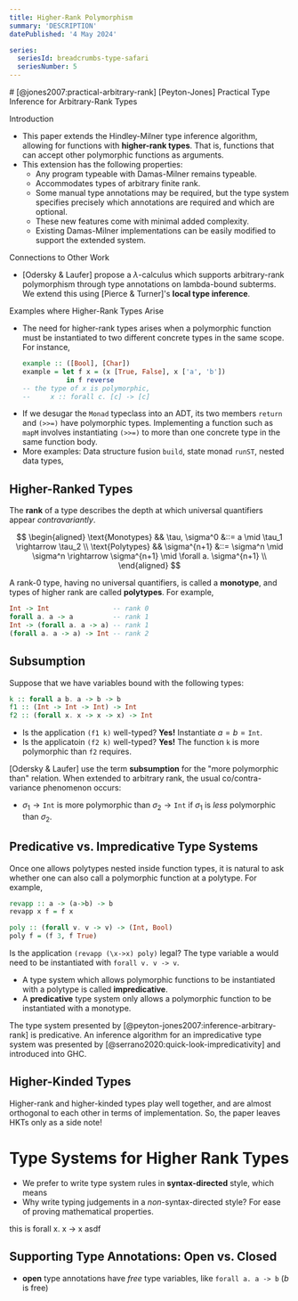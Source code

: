 ```yaml
---
title: Higher-Rank Polymorphism
summary: 'DESCRIPTION'
datePublished: '4 May 2024'

series:
  seriesId: breadcrumbs-type-safari
  seriesNumber: 5
---
```





<SeriesSummary />

<LongQuote>
# [@jones2007:practical-arbitrary-rank] [Peyton-Jones] Practical Type Inference for Arbitrary-Rank Types

Introduction

* This paper extends the Hindley-Milner type inference algorithm, allowing for functions with **higher-rank types**.  That is, functions that can accept other polymorphic functions as arguments.
* This extension has the following properties:
  * Any program typeable with Damas-Milner remains typeable.
  * Accommodates types of arbitrary finite rank.
  * Some manual type annotations may be required, but the type system specifies precisely which annotations are required and which are optional.
  * These new features come with minimal added complexity.
  * Existing Damas-Milner implementations can be easily modified to support the extended system.

Connections to Other Work

* [Odersky & Laufer] propose a $\lambda$-calculus which supports arbitrary-rank polymorphism through type annotations on lambda-bound subterms.  We extend this using [Pierce & Turner]'s **local type inference**.

Examples where Higher-Rank Types Arise

* The need for higher-rank types arises when a polymorphic function must be instantiated to two different concrete types in the same scope.  For instance,
  ```haskell
  example :: ([Bool], [Char])
  example = let f x = (x [True, False], x ['a', 'b'])
             in f reverse
  -- the type of x is polymorphic,
  --     x :: forall c. [c] -> [c]

  ```
* If we desugar the `Monad` typeclass into an ADT, its two members `return` and `(>>=)` have polymorphic types.  Implementing a function such as `mapM` involves instantiating `(>>=)` to more than one concrete type in the same function body.
* More examples:  Data structure fusion `build`, state monad `runST`, nested data types, 

## Higher-Ranked Types

The **rank** of a type describes the depth at which universal quantifiers appear _contravariantly_.

$$
\begin{aligned}
\text{Monotypes} && \tau, \sigma^0 &::= a \mid \tau_1 \rightarrow \tau_2 \\
\text{Polytypes} && \sigma^{n+1} &::= \sigma^n \mid \sigma^n \rightarrow \sigma^{n+1} \mid \forall a. \sigma^{n+1} \\
\end{aligned}
$$

A rank-0 type, having no universal quantifiers, is called a **monotype**, and types of higher rank are called **polytypes**.  For example,

```haskell
Int -> Int                -- rank 0
forall a. a -> a          -- rank 1
Int -> (forall a. a -> a) -- rank 1
(forall a. a -> a) -> Int -- rank 2
```

## Subsumption

Suppose that we have variables bound with the following types:

```haskell
k :: forall a b. a -> b -> b
f1 :: (Int -> Int -> Int) -> Int
f2 :: (forall x. x -> x -> x) -> Int
```

* Is the application `(f1 k)` well-typed?  **Yes!**  Instantiate $a = b = \texttt{Int}$.
* Is the applicatoin `(f2 k)` well-typed?  **Yes!**  The function `k` is more polymorphic than `f2` requires.

[Odersky & Laufer] use the term **subsumption** for the "more polymorphic than" relation.  When extended to arbitrary rank, the usual co/contra-variance phenomenon occurs:
  * $\sigma_1 \rightarrow \texttt{Int}$ is more polymorphic than $\sigma_2 \rightarrow \texttt{Int}$ if $\sigma_1$ is _less_ polymorphic than $\sigma_2$.

## Predicative vs. Impredicative Type Systems

Once one allows polytypes nested inside function types, it is natural to ask whether one can also call a polymorphic function at a polytype. For example,

```haskell
revapp :: a -> (a->b) -> b
revapp x f = f x

poly :: (forall v. v -> v) -> (Int, Bool)
poly f = (f 3, f True)
```

Is the application `(revapp (\x->x) poly)` legal? The type variable a would need to be instantiated with `forall v. v -> v`.

* A type system which allows polymorphic functions to be instantiated with a polytype is called **impredicative**.
* A **predicative** type system only allows a polymorphic function to be instantiated with a monotype.

The type system presented by [@peyton-jones2007:inference-arbitrary-rank] is predicative. An inference algorithm for an impredicative type system was presented by [@serrano2020:quick-look-impredicativity] and introduced into GHC.

## Higher-Kinded Types

Higher-rank and higher-kinded types play well together, and are almost orthogonal to each other in terms of implementation.  So, the paper leaves HKTs only as a side note!

# Type Systems for Higher Rank Types

* We prefer to write type system rules in **syntax-directed** style, which means 
* Why write typing judgements in a _non_-syntax-directed style?  For ease of proving mathematical properties.


this is <InlineType>forall x. x -> x</InlineType> asdf

## Supporting Type Annotations:  Open vs. Closed

* **open** type annotations have _free_ type variables, like `forall a. a -> b` ($b$ is free)

</LongQuote>